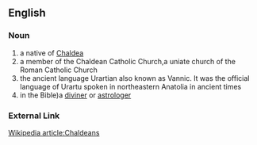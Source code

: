 ==English==
===Noun===
#a native of [[Chaldea]]
#a member of the Chaldean Catholic Church,a uniate church of the Roman Catholic Church
# the ancient language Urartian also known as Vannic. It was the official language of Urartu spoken in northeastern Anatolia in ancient times
#in the Bible)a [[diviner]] or [[astrologer]]
===External Link===
[http://wikipedia.org/wiki/Chaldeans Wikipedia article:Chaldeans]